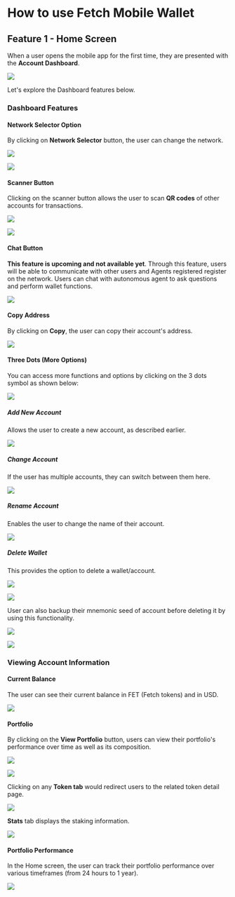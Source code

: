 # How to use Fetch Mobile Wallet

## Feature 1 - Home Screen

When a user opens the mobile app for the first time, they are presented with the **Account Dashboard**.

![](src/images/guides/wallet/mobile_19.png)

Let's explore the Dashboard features below.

### Dashboard Features

#### Network Selector Option

By clicking on **Network Selector** button, the user can change the network.

![](src/images/guides/wallet/mobile_20.png)

![](src/images/guides/wallet/mobile_21.png)

#### Scanner Button

Clicking on the scanner button allows the user to scan **QR codes** of other accounts for transactions.

![](src/images/guides/wallet/mobile_22.png)

![](src/images/guides/wallet/mobile_24.png)

#### Chat Button

**This feature is upcoming and not available yet**. Through this feature, users will be able to communicate with other users and Agents registered register on the network. Users can chat with autonomous agent to ask questions and perform wallet functions.

![](src/images/guides/wallet/mobile_25.png)

#### Copy Address

By clicking on **Copy**, the user can copy their account's address.

![](src/images/guides/wallet/mobile_26.png)

#### Three Dots (More Options)

You can access more functions and options by clicking on the 3 dots symbol as shown below:

![](src/images/guides/wallet/mobile_27.png)

##### Add New Account

Allows the user to create a new account, as described earlier.

![](src/images/guides/wallet/mobile_28.png)

##### Change Account

If the user has multiple accounts, they can switch between them here.

![](src/images/guides/wallet/mobile_29.png)

##### Rename Account

Enables the user to change the name of their account.

![](src/images/guides/wallet/mobile_30.png)

##### Delete Wallet

This provides the option to delete a wallet/account.

![](src/images/guides/wallet/mobile_31.png)

![](src/images/guides/wallet/mobile_32.png)

User can also backup their mnemonic seed of account before deleting it by using this functionality.

![](src/images/guides/wallet/mobile_33.png)

![](src/images/guides/wallet/mobile_34.png)

### Viewing Account Information

#### Current Balance

The user can see their current balance in FET (Fetch tokens) and in USD.

![](src/images/guides/wallet/mobile_36.png)

#### Portfolio

By clicking on the **View Portfolio** button, users can view their portfolio's performance over time as well as its composition.

![](src/images/guides/wallet/mobile_37.png)

![](src/images/guides/wallet/mobile_38.png)

Clicking on any **Token tab** would redirect users to the related token detail page.

![](src/images/guides/wallet/mobile_39.png)

**Stats** tab displays the staking information.

![](src/images/guides/wallet/mobile_40.png)

#### Portfolio Performance

In the Home screen, the user can track their portfolio performance over various timeframes (from 24 hours to 1 year).

![](src/images/guides/wallet/mobile_41.png)

